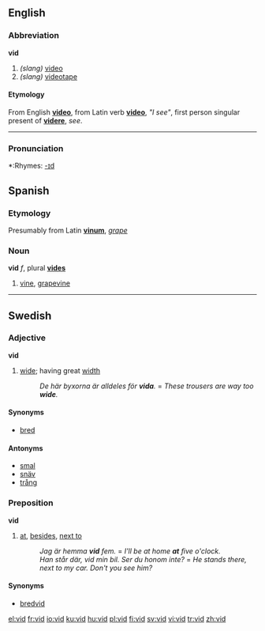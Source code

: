 ==English==
===Abbreviation===
'''vid'''

# ''(slang)'' [[video]]
# ''(slang)'' [[videotape]]

====Etymology====
From English '''[[video]]''', from Latin verb '''[[video]]''', ''"I see"'', first person singular present of '''[[videre]]''', ''see''.

----

===Pronunciation===
*:Rhymes: [[Rhymes:English:-ɪd|-ɪd]]

==Spanish==
===Etymology===
Presumably from Latin '''[[vinum]]''', ''[[grape]]''

===Noun===
'''vid''' ''f'', plural '''[[vides]]'''

# [[vine]], [[grapevine]]

----

==Swedish==

===Adjective===
{{sv-adj-reg|n=vitt}}
'''vid'''

# [[wide]]; having great [[width]]
#: ''De här byxorna är alldeles för '''vida'''.'' = ''These trousers are way too '''wide'''.''

====Synonyms====
* [[bred]]

====Antonyms====
* [[smal]]
* [[snäv]]
* [[trång]]

===Preposition===
'''vid'''
# [[at]], [[besides]], [[next to]]
#: ''Jag är hemma '''vid''' fem.'' = ''I'll be at home '''at''' five o'clock.''
#: ''Han står där, vid min bil. Ser du honom inte?'' = ''He stands there, next to my car. Don't you see him?''

====Synonyms====
* [[bredvid]]

[[el:vid]]
[[fr:vid]]
[[io:vid]]
[[ku:vid]]
[[hu:vid]]
[[pl:vid]]
[[fi:vid]]
[[sv:vid]]
[[vi:vid]]
[[tr:vid]]
[[zh:vid]]
